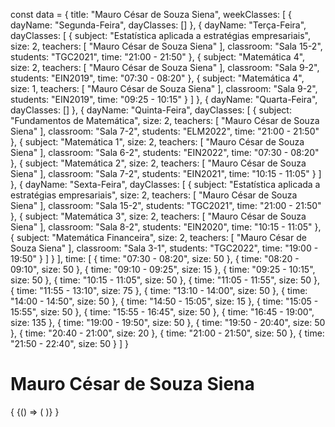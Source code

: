 const data = {
  title: "Mauro César de Souza Siena",
  weekClasses: [
    {
      dayName: "Segunda-Feira",
      dayClasses: []
    },
    {
      dayName: "Terça-Feira",
      dayClasses: [
        {
          subject: "Estatística aplicada a estratégias empresariais",
          size: 2,
          teachers: [
            "Mauro César de Souza Siena"
          ],
          classroom: "Sala 15-2",
          students: "TGC2021",
          time: "21:00 - 21:50"
        },
        {
          subject: "Matemática 4",
          size: 2,
          teachers: [
            "Mauro César de Souza Siena"
          ],
          classroom: "Sala 9-2",
          students: "EIN2019",
          time: "07:30 - 08:20"
        },
        {
          subject: "Matemática 4",
          size: 1,
          teachers: [
            "Mauro César de Souza Siena"
          ],
          classroom: "Sala 9-2",
          students: "EIN2019",
          time: "09:25 - 10:15"
        }
      ]
    },
    {
      dayName: "Quarta-Feira",
      dayClasses: []
    },
    {
      dayName: "Quinta-Feira",
      dayClasses: [
        {
          subject: "Fundamentos de Matemática",
          size: 2,
          teachers: [
            "Mauro César de Souza Siena"
          ],
          classroom: "Sala 7-2",
          students: "ELM2022",
          time: "21:00 - 21:50"
        },
        {
          subject: "Matemática 1",
          size: 2,
          teachers: [
            "Mauro César de Souza Siena"
          ],
          classroom: "Sala 6-2",
          students: "EIN2022",
          time: "07:30 - 08:20"
        },
        {
          subject: "Matemática 2",
          size: 2,
          teachers: [
            "Mauro César de Souza Siena"
          ],
          classroom: "Sala 7-2",
          students: "EIN2021",
          time: "10:15 - 11:05"
        }
      ]
    },
    {
      dayName: "Sexta-Feira",
      dayClasses: [
        {
          subject: "Estatística aplicada a estratégias empresariais",
          size: 2,
          teachers: [
            "Mauro César de Souza Siena"
          ],
          classroom: "Sala 15-2",
          students: "TGC2021",
          time: "21:00 - 21:50"
        },
        {
          subject: "Matemática 3",
          size: 2,
          teachers: [
            "Mauro César de Souza Siena"
          ],
          classroom: "Sala 8-2",
          students: "EIN2020",
          time: "10:15 - 11:05"
        },
        {
          subject: "Matemática Financeira",
          size: 2,
          teachers: [
            "Mauro César de Souza Siena"
          ],
          classroom: "Sala 3-1",
          students: "TGC2022",
          time: "19:00 - 19:50"
        }
      ]
    }
  ],
  time: [
    {
      time: "07:30 - 08:20",
      size: 50
    },
    {
      time: "08:20 - 09:10",
      size: 50
    },
    {
      time: "09:10 - 09:25",
      size: 15
    },
    {
      time: "09:25 - 10:15",
      size: 50
    },
    {
      time: "10:15 - 11:05",
      size: 50
    },
    {
      time: "11:05 - 11:55",
      size: 50
    },
    {
      time: "11:55 - 13:10",
      size: 75
    },
    {
      time: "13:10 - 14:00",
      size: 50
    },
    {
      time: "14:00 - 14:50",
      size: 50
    },
    {
      time: "14:50 - 15:05",
      size: 15
    },
    {
      time: "15:05 - 15:55",
      size: 50
    },
    {
      time: "15:55 - 16:45",
      size: 50
    },
    {
      time: "16:45 - 19:00",
      size: 135
    },
    {
      time: "19:00 - 19:50",
      size: 50
    },
    {
      time: "19:50 - 20:40",
      size: 50
    },
    {
      time: "20:40 - 21:00",
      size: 20
    },
    {
      time: "21:00 - 21:50",
      size: 50
    },
    {
      time: "21:50 - 22:40",
      size: 50
    }
  ]
}

# Mauro César de Souza Siena

<div>
  {
    <BrowserOnly>
      {() => (
        <Grid
          title={data.title}
          weekClasses={data.weekClasses}
          time={data.time}
        />
      )}
    </BrowserOnly>
  }
</div>

